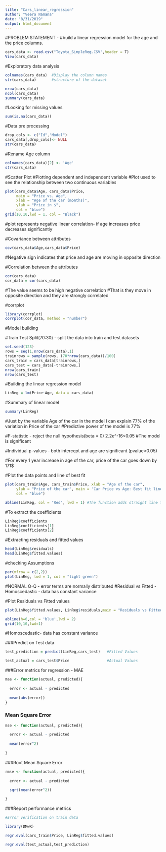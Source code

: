 ---
title: "Cars_linear_regression"
author: "Veera Namana"
date: "8/31/2019"
output: html_document
---

#PROBLEM STATEMENT - 
#build a linear regression model for the age and the price columns.


```{r}

cars_data <- read.csv("Toyota_SimpleReg.CSV",header = T)
View(cars_data)
```

#Exploratory data analysis

```{r}
colnames(cars_data)  #Display the column names
str(cars_data)       #structure of the dataset

```

```{r}
nrow(cars_data)
ncol(cars_data)
summary(cars_data)
```


#Looking for missing values
```{r}
sum(is.na(cars_data))
```


#Data pre processing

```{r}
drop_cols <- c("Id","Model")
cars_data[,drop_cols]<- NULL
str(cars_data)
```


#Rename Age column

```{r}

colnames(cars_data)[2] <- 'Age'
str(cars_data)

```

#Scatter Plot
#Plotting dependent and independent variable
#Plot used to see the relationship between two continuous variables 

```{r}
plot(cars_data$Age, cars_data$Price, 
     main = "Price vs. Age",
     xlab = "Age of the car (months)",
     ylab = "Price in $",
     col = "blue")
grid(10,10,lwd = 1, col = "Black")

```
#plot represents negative linear correlation- if age increases price decreases significantly

#Covariance between attributes

```{r}
cov(cars_data$Age,cars_data$Price)
```
#Negative sign indicates that price and age are moving in opposite direction

#Correlation between the attributes

```{r}

cor(cars_data)
cor_data = cor(cars_data)
```
#The value seems to be high negative correlation 
#That is they move in opposite direction and they are strongly correlated

#corrplot

```{r}

library(corrplot)
corrplot(cor_data, method = "number")

```

#Model building

#Train Test Split(70:30) - split the data into train and test datasets

```{r}

set.seed(123)
rows = seq(1,nrow(cars_data),1)
trainrows = sample(rows, (70*nrow(cars_data))/100)
cars_train = cars_data[trainrows,]
cars_test = cars_data[-trainrows,]
nrow(cars_train)
nrow(cars_test)
```

#Building the linear regression model

```{r}

LinReg = lm(Price~Age, data = cars_data)

```
 

#Summary of linear model

```{r}
summary(LinReg)
```

#Just by the variable Age of the car in the model I can explain 77% of the variation in Price of the car
#Predictive power of the model is 77%

#F-statistic - reject the null hypothesis(beta = 0) 2.2e^-16<0.05
#The model is significant

#Individual p-values - both intercept and age are significant (pvalue<0.05)

#For every 1 year increase in age of the car, price of the car goes down by 171$

#Plot the data points and line of best fit

```{r}
plot(cars_train$Age, cars_train$Price, xlab = "Age of the car",
     ylab = "Price of the car", main = "Car Price vs Age: Best fit line", 
     col = "blue")

abline(LinReg, col = "Red", lwd = 1) #The function adds straight line to a plot

```

#To extract the coefficients

```{r}

LinReg$coefficients
LinReg$coefficients[1]
LinReg$coefficients[2]

```

#Extracting residuals and fitted values

```{r}

head(LinReg$residuals)
head(LinReg$fitted.values)

```

#checking Assumptions

```{r}

par(mfrow = c(2,2))
plot(LinReg, lwd = 1, col = "light green")

```

#NORMAL Q-Q - error terms are normally distributed
#Residual vs Fitted - Homoscedastic - data has constant variance

#Plot Residuals vs Fitted values

```{r}

plot(LinReg$fitted.values, LinReg$residuals,main = "Residuals vs Fitted values", col = "brown", lwd = 1, xlab = "Predicted/Fitted values", ylab = "Residuals")

abline(h=0,col = 'blue',lwd = 2)
grid(10,10,lwd=1)

```

#Homoscedastic- data has constant variance

###Predict on Test data

```{r}

test_prediction = predict(LinReg,cars_test)   #Fitted Values

test_actual = cars_test$Price                 #Actual Values

```


###Error metrics for regression - MAE

```{r}

mae <- function(actual, predicted){
  
  error <- actual - predicted
  
  mean(abs(error))
}

```

### Mean Square Error

```{r}

mse <- function(actual, predicted){
  
  error <- actual - predicted
  
  mean(error^2)
  
}

```


###Root Mean Square Error

```{r}

rmse <- function(actual, predicted){
  
  error <- actual - predicted
  
  sqrt(mean(error^2))

}


```


###Report performance metrics



```{r}
#Error verification on train data

library(DMwR)

regr.eval(cars_train$Price, LinReg$fitted.values)


```

```{r}

regr.eval(test_actual,test_prediction)

```